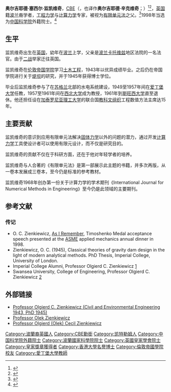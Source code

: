 {{noteTA
|1=zh-cn:萨里郡;zh-hk:舒梨郡;zh-tw:薩里郡;
|2=zh-cn:斯旺西; zh-tw:斯萬西; zh-hk:史雲斯;
|3=zh-hans:卡托维兹; zh-tw:卡托維治;
}}
{{Infobox scientist
| name              = 奥尔吉耶德·监凯维奇<br />Olgierd Zienkiewicz
| box_width         = 
| image             = 
| image_size        = 
| alt               = 
| caption           = 
| birth_name        = 奥尔吉耶德·塞西尔·监凯维奇
| birth_date        = {{Birth date|1921|5|18}}
| birth_place       = {{UK}}[[薩里郡|薩里郡]]{{tsl|en|Caterham|卡特漢姆}}
| death_date        = {{Death date and age|2009|1|2|1921|5|18}}
| death_place       = {{UK}}[[西格拉摩根郡|西格拉摩根郡]][[斯旺西|斯旺西]]
| death_cause       = 
| residence         = 
| citizenship       = 
| nationality       = {{UK}}
| fields            = [[工程力学|工程力学]]与[[计算力学|计算力学]]
| workplaces        = [[爱丁堡大学|爱丁堡大学]]<br>[[西北大学_(伊利诺州)|西北大学]]<br />[[斯旺西大学|斯旺西大学]]
| doctoral advisor  = 
| academic advisors = 
| doctoral students = 
| notable students  = 
| influences        = 
| influenced        = 
| awards            = 1990年[[皇家奖章|皇家奖章]]<br />2006年[[菲利普亲王奖章|菲利普亲王奖章]]<ref>{{Cite web |url=http://www.raeng.org.uk/news/releases/shownews.htm?NewsID=317 |title=存档副本 |access-date=2013-03-24 |archive-url=https://web.archive.org/web/20121016192302/http://raeng.org.uk/news/releases/shownews.htm?NewsID=317 |archive-date=2012-10-16 |dead-url=yes }}</ref><br />1980年[[纽马克奖章|纽马克奖章]]<ref>{{cite web|url=http://www.asce.org/Content.aspx?id=17458|title=存档副本|accessdate=2010-08-05|deadurl=yes|archiveurl=https://web.archive.org/web/20121003041858/http://www.asce.org/Content.aspx?id=17458|archivedate=2012-10-03}}</ref><br />1998年[[铁木辛柯奖章|铁木辛柯奖章]]<ref>{{Cite web |url=http://www.asme.org/about-asme/honors-awards/achievement-awards/timoshenko-medal |title=存档副本 |accessdate=2013-03-24 |archive-date=2013-06-23 |archive-url=https://www.webcitation.org/6HZs8Dvn7?url=https://www.asme.org/about-asme/get-involved/honors-awards/achievement-awards/timoshenko-medal |dead-url=no }}</ref>等
| signature         = 
| signature_alt     = 
| footnotes         = 
| spouse            = 
}}
'''奥尔吉耶德·塞西尔·监凯维奇'''，[[英帝國司令勳章|CBE]]（{{lang-en|'''Olgierd Cecil Zienkiewicz'''}}，也译作'''奥尔吉耶德·辛克维奇'''；{{bd|1921年|5月18日|2009年|1月2日}}）<ref>{{cite journal|title=Olgierd (Olek) Cecil Zienkiewicz CBE. 18 May 1921 — 2 January 2009|journal=Biographical Memoirs of Fellows of the Royal Society|date=2009-12-01|doi=10.1098/rsbm.2009.0008|url=http://rsbm.royalsocietypublishing.org/content/55/337|language=en|volume=55|pages=337–359|issn=0080-4606|accessdate=2018-04-02|author=D. Roger J. Owen}}</ref><ref>{{cite journal|url=http://doi.wiley.com/10.1002/stco.200910036|pages=264–272|title=Olgierd C. Zienkiewicz, a pioneer in the development of the finite element method in engineering science|journal=Steel Construction|volume=2|issue=4|date=2009-12-01|issn=1867-0539|language=en|accessdate=2018-04-02|doi=10.1002/stco.200910036|author=Erwin Stein}}</ref>，[[英国|英国]]籍[[波兰|波兰]]裔学者，[[工程力学|工程力学]]与[[计算力学|计算力学]]专家，被视为[[有限单元法|有限单元法]]之父。<ref>{{Cite web |url=http://www.swansea.ac.uk/momentum/great-minds/zienkiewicz/ |title=存档副本 |access-date=2013-03-24 |archive-url=https://web.archive.org/web/20130228171624/http://www.swansea.ac.uk/momentum/great-minds/zienkiewicz/ |archive-date=2013-02-28 |dead-url=yes }}</ref>1998年当选为[[中国科学院|中国科学院]]外籍院士。<ref>{{Cite web |url=http://sourcedb.cas.cn/sourcedb_ad_cas/zw2/ysxx/ygwjysmd/200906/t20090624_1808813.html |title=中国科学院院士信息 |access-date=2013-03-24 |archive-date=2011-10-01 |archive-url=https://web.archive.org/web/20111001004648/http://sourcedb.cas.cn/sourcedb_ad_cas/zw2/ysxx/ygwjysmd/200906/t20090624_1808813.html |dead-url=yes }}</ref>

== 生平 ==
监凯维奇出生在[[英国|英国]]，幼年在[[波兰|波兰]]上学，父亲是[[波兰|波兰]][[卡托维兹|卡托维兹]]地区法院的一名法官。由于[[第二次世界大战|二战]]举家迁往英国。

监凯维奇在[[伦敦帝国学院|伦敦帝国学院]]学习[[土木工程|土木工程]]，1943年以优异成绩毕业。之后仍在帝国学院进行关于[[堤坝|堤坝]]的研究，并于1945年获得博士学位。

毕业后监凯维奇参与了在[[苏格兰|苏格兰]]北部的{{tsl|en|Glen Affric|阿夫力谷}}水电系统建设，1949至1957年间在[[爱丁堡大学|爱丁堡大学]]任教，1957至1961年间在[[西北大学_(伊利诺州)|西北大学]]成为教授，1961年到[[斯旺西大学|斯旺西大学]]直至退休。他还担任设在[[加泰罗尼亚理工大学|加泰罗尼亚理工大学]]的联合国[[教科文组织|教科文组织]]工程数值方法主席达15年。

== 主要贡献 ==
监凯维奇的意识到应用有限单元法解决[[固体力学|固体力学]]以外的问题的潜力，通过开发[[计算力学|计算力学]]工具使设计者可以使用有限元设计，而不仅是研究目的。

监凯维奇的贡献不仅在于科研方面，还在于他对年轻学者的培养。

监凯维奇与人合著的《有限单元法》是第一部展示此主题的书籍，并多次再版，从一卷本发展成三卷本，至今仍是标准的参考教材。

监凯维奇1968年创办第一份关于计算力学的学术期刊《International Journal for Numerical Methods in Engineering》至今仍是此领域的主要期刊。

== 参考文献 ==
{{Reflist}}

=== 传记 ===
* O. C. Zienkiewicz, [http://amresearch.blogspot.com/2006/04/1998-timoshenko-medal-lecture-by.html As I Remember]{{Wayback|url=http://amresearch.blogspot.com/2006/04/1998-timoshenko-medal-lecture-by.html |date=20071117171147 }}, Timoshenko Medal acceptance speech presented at the [[美國機械工程師學會|ASME]] applied mechanics annual dinner in 1998.
* Zienkiewicz, O. C. (1945), Classical theories of gravity dam design in the light of modern analytical methods. PhD Thesis, Imperial College, University of London.
* Imperial College Alumni, Professor Olgierd C. Zienkiewicz [http://www3.imperial.ac.uk/newsandeventspggrp/imperialcollege/alumni/obituaries/newssummary/news_16-7-2009-13-23-57] {{Wayback|url=http://www3.imperial.ac.uk/newsandeventspggrp/imperialcollege/alumni/obituaries/newssummary/news_16-7-2009-13-23-57 |date=20160303172437 }}
* Swansea University, College of Engineering, Professor Olgierd C. Zienkiewicz [https://web.archive.org/web/20120312085024/http://www.swan.ac.uk/engineering/computational/zienkiewicz/]

== 外部链接 ==
* [http://www3.imperial.ac.uk/newsandeventspggrp/imperialcollege/alumni/obituaries/newssummary/news_16-7-2009-13-23-57 Professor Olgierd C. Zienkiewicz (Civil and Environmental Engineering 1943, PhD 1945)] {{Wayback|url=http://www3.imperial.ac.uk/newsandeventspggrp/imperialcollege/alumni/obituaries/newssummary/news_16-7-2009-13-23-57 |date=20160303172437 }}
* [https://web.archive.org/web/20130228171624/http://www.swansea.ac.uk/momentum/great-minds/zienkiewicz/ Professor Olek Zienkiewicz]
* [http://www.civil.northwestern.edu/docs/50th_class_reunion/O_C_Zienkiewicz.pdf Professor Olgierd (Olek) Cecil Zienkiewicz ] {{Wayback|url=http://www.civil.northwestern.edu/docs/50th_class_reunion/O_C_Zienkiewicz.pdf |date=20140205224157 }}

{{皇家奖章获得者}}
{{Authority control}}

{{DEFAULTSORT:Zienkiewicz, Olgierd}}
[[Category:波蘭裔英國人|Category:波蘭裔英國人]]
[[Category:CBE勳銜|Category:CBE勳銜]]
[[Category:凯特勒姆人|Category:凯特勒姆人]]
[[Category:中国科学院外籍院士|Category:中国科学院外籍院士]]
[[Category:波蘭國家科學院院士|Category:波蘭國家科學院院士]]
[[Category:英國皇家學會院士|Category:英國皇家學會院士]]
[[Category:皇家獎章獲得者|Category:皇家獎章獲得者]]
[[Category:香港大學名譽博士|Category:香港大學名譽博士]]
[[Category:倫敦帝國學院校友|Category:倫敦帝國學院校友]]
[[Category:愛丁堡大學教師|Category:愛丁堡大學教師]]
{{中国科学院外籍院士}}